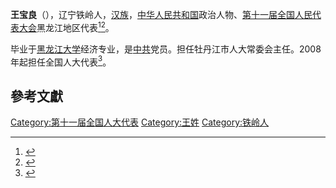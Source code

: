 '''王宝良'''（{{bd|1949年||}}），辽宁铁岭人，[[汉族|汉族]]，[[中华人民共和国|中华人民共和国]]政治人物、[[第十一届全国人民代表大会|第十一届全国人民代表大会]]黑龙江地区代表<ref>{{cite web|author=新华网|title=第十一届全国人大代表|url=http://news.xinhuanet.com/ziliao/2008-03/03/content_7708230.htm?node=36628|publisher=新华网|accessdate=2014-01-07|archive-date=2014-01-10|archive-url=https://web.archive.org/web/20140110211415/http://news.xinhuanet.com/ziliao/2008-03/03/content_7708230.htm?node=36628|dead-url=no}}</ref><ref>{{cite web | url=http://mudanjiang.dbw.cn/system/2010/04/03/052434734.shtml | title=王宝良一行到恒丰纸业视察项目进展 | accessdate=2014-03-12 | archive-url=https://web.archive.org/web/20140312225143/http://mudanjiang.dbw.cn/system/2010/04/03/052434734.shtml | archive-date=2014-03-12 | dead-url=yes }}</ref>。

毕业于[[黑龙江大学|黑龙江大学]]经济专业，是[[中共|中共]]党员。担任牡丹江市人大常委会主任。2008年起担任全国人大代表<ref>{{cite news|title=全国人大代表信息-王宝良|url= http://210.82.31.1:8084/delegate/viewDelegate.action?dbid=110538|accessdate=2013-04-05|newspaper=全国人大网}}</ref>。

==參考文獻==
{{reflist}}
[[Category:第十一届全国人大代表|Category:第十一届全国人大代表]]
[[Category:王姓|Category:王姓]]
[[Category:铁岭人|Category:铁岭人]]